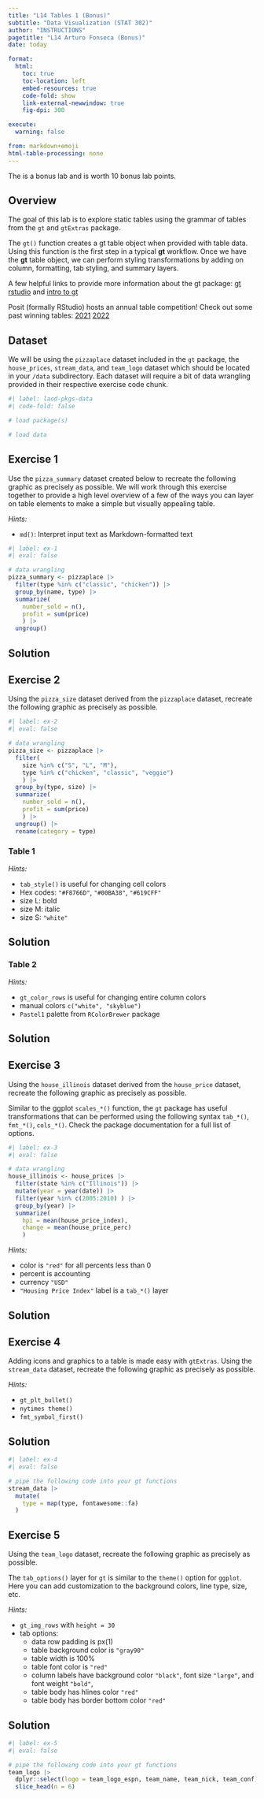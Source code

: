 ```yaml
---
title: "L14 Tables 1 (Bonus)"
subtitle: "Data Visualization (STAT 302)"
author: "INSTRUCTIONS"
pagetitle: "L14 Arturo Fonseca (Bonus)"
date: today

format:
  html:
    toc: true
    toc-location: left
    embed-resources: true
    code-fold: show
    link-external-newwindow: true
    fig-dpi: 300

execute:
  warning: false

from: markdown+emoji 
html-table-processing: none
---
```


::: {.callout-important}

The is a bonus lab and is worth 10 bonus lab points.

:::

## Overview

The goal of this lab is to explore static tables using the grammar of tables from the `gt` and `gtExtras` package.

The `gt()` function creates a gt table object when provided with table data. Using this function is the first step in a typical **gt** workflow. Once we have the **gt** table object, we can perform styling transformations by adding on column, formatting, tab styling, and summary layers.

A few helpful links to provide more information about the gt package: [gt rstudio](https://gt.rstudio.com/) and [intro to gt](https://gt.rstudio.com/articles/intro-creating-gt-tables.html)

Posit (formally RStudio) hosts an annual table competition! Check out some past winning tables: [2021](https://www.rstudio.com/blog/winners-of-the-2021-table-contest/) [2022](https://posit.co/blog/winners-of-the-2022-table-contest/)

## Dataset 

We will be using the `pizzaplace` dataset included in the `gt` package, the `house_prices`, `stream_data`, and `team_logo` dataset which should be located in your `/data` subdirectory. Each dataset will require a bit of data wrangling provided in their respective exercise code chunk.

```r
#| label: laod-pkgs-data
#| code-fold: false

# load package(s)

# load data

```


## Exercise 1

Use the `pizza_summary` dataset created below to recreate the following graphic as precisely as possible. We will work through this exercise together to provide a high level overview of a few of the ways you can layer on table elements to make a simple but visually appealing table.

*Hints:*

- `md()`: Interpret input text as Markdown-formatted text

```r
#| label: ex-1
#| eval: false

# data wrangling
pizza_summary <- pizzaplace |> 
  filter(type %in% c("classic", "chicken")) |> 
  group_by(name, type) |> 
  summarize(
    number_sold = n(),
    profit = sum(price)
    ) |> 
  ungroup()
```

::: {.callout-tip icon=false}

## Solution

:::

## Exercise 2

Using the `pizza_size` dataset derived from the `pizzaplace` dataset, recreate the following graphic as precisely as possible.

```r
#| label: ex-2
#| eval: false

# data wrangling
pizza_size <- pizzaplace |> 
  filter(
    size %in% c("S", "L", "M"), 
    type %in% c("chicken", "classic", "veggie")
    ) |> 
  group_by(type, size) |> 
  summarize(
    number_sold = n(),
    profit = sum(price)
    ) |> 
  ungroup() |> 
  rename(category = type)
```

### Table 1

*Hints:*

- `tab_style()` is useful for changing cell colors
- Hex codes: `"#F8766D"`, `"#00BA38"`, `"#619CFF"`
- size L: bold
- size M: italic
- size S: `"white"`

::: {.callout-tip icon=false}

## Solution

:::

### Table 2

*Hints:*

- `gt_color_rows` is useful for changing entire column colors
- manual colors `c("white", "skyblue")`
- `Pastel1` palette from `RColorBrewer` package

::: {.callout-tip icon=false}

## Solution

:::

## Exercise 3

Using the `house_illinois` dataset derived from the `house_price` dataset, recreate the following graphic as precisely as possible.

Similar to the ggplot `scales_*()` function, the `gt` package has useful transformations that can be performed using the following syntax `tab_*()`, `fmt_*()`, `cols_*()`. Check the package documentation for a full list of options.

```r
#| label: ex-3
#| eval: false

# data wrangling
house_illinois <- house_prices |> 
  filter(state %in% c("Illinois")) |> 
  mutate(year = year(date)) |> 
  filter(year %in% c(2005:2010) ) |> 
  group_by(year) |> 
  summarize(
    hpi = mean(house_price_index),
    change = mean(house_price_perc)
    )
```

*Hints:*

- color is `"red"` for all percents less than 0
- percent is accounting
- currency `"USD"`
- `"Housing Price Index"` label is a `tab_*()` layer

::: {.callout-tip icon=false}

## Solution

:::

## Exercise 4

Adding icons and graphics to a table is made easy with `gtExtras`. Using the `stream_data` dataset, recreate the following graphic as precisely as possible.

*Hints:*

- `gt_plt_bullet()`
- `nytimes theme()`
- `fmt_symbol_first()`

::: {.callout-tip icon=false}

## Solution

```r
#| label: ex-4
#| eval: false

# pipe the following code into your gt functions
stream_data |> 
  mutate(
    type = map(type, fontawesome::fa)
  ) 
```

:::

## Exercise 5

Using the `team_logo` dataset, recreate the following graphic as precisely as possible.

The `tab_options()` layer for `gt` is similar to the `theme()` option for `ggplot`. Here you can add customization to the background colors, line type, size, etc.

*Hints:*

- `gt_img_rows` with `height = 30`
- tab options:
  - data row padding is px(1)
  - table background color is `"gray90"`
  - table width is 100%
  - table font color is `"red"`
  - column labels have background color `"black"`, font size `"large"`, and font weight `"bold"`,
  - table body has hlines color `"red"`
  - table body has border bottom color `"red"`


::: {.callout-tip icon=false}

## Solution

```r
#| label: ex-5
#| eval: false

# pipe the following code into your gt functions
team_logo |>
  dplyr::select(logo = team_logo_espn, team_name, team_nick, team_conf) |>
  slice_head(n = 6)
```

:::